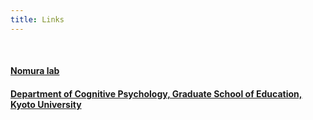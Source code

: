 ```yaml
---
title: Links
---
```

<br>

#### [Nomura lab]("http://cogpsy.educ.kyoto-u.ac.jp/en/member/nomura_e.html")

#### [Department of Cognitive Psychology, Graduate School of Education, Kyoto University]("http://cogpsy.educ.kyoto-u.ac.jp/")